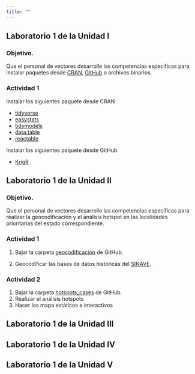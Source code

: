 ```yaml
---
title: ""
---
```


## Laboratorio 1 de la Unidad I

### Objetivo.

Que el personal de vectores desarrolle las competencias específicas para instalar paquetes desde [CRAN](https://cran.r-project.org), [GitHub](https://github.com) o archivos binarios.


### Actividad 1

Instalar los siguientes paquete desde CRAN

   - [tidyverse](https://www.tidyverse.org)
   - [easystats](https://easystats.github.io/easystats/)
   - [tidymodels](https://www.tidymodels.org)
   - [data.table](http://rdatatable.gitlab.io/data.table/)
   - [reactable](https://glin.github.io/reactable/)
   
Instalar los siguientes paquete desde GitHub

   - [KrigR](https://github.com/ErikKusch/KrigR)


## Laboratorio 1 de la Unidad II


### Objetivo.

Que el personal de vectores desarrolle las competencias específicas para realizar la geocodificación y el análisis hotspot en las localidades prioritarias del estado correspondiente.


### Actividad 1

1. Bajar la carpeta [geocodificación](https://github.com/fdzul/geocodificacion) de GitHub.

2. Geocodificar las bases de datos históricas del [SINAVE](https://www.sinave.gob.mx).



### Actividad 2

1. Bajar la carpeta [hotspots_cases](https://github.com/fdzul/hotspots_cases) de GitHub.
2. Realizar el análisis hotspots
3. Hacer los mapa estáticos e interactivos


## Laboratorio 1 de la Unidad III

## Laboratorio 1 de la Unidad IV

## Laboratorio 1 de la Unidad V
